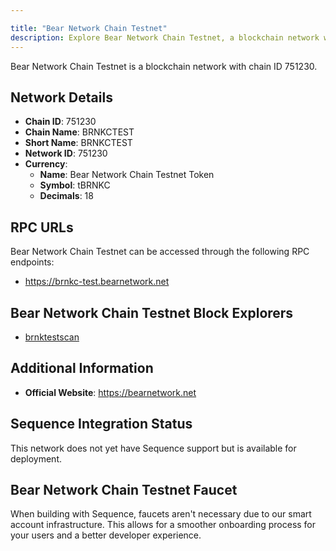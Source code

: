 ```yaml
---

title: "Bear Network Chain Testnet"
description: Explore Bear Network Chain Testnet, a blockchain network with chain ID 751230. Learn about its native currency, Bear Network Chain Testnet Token, and how to interact with the network.
---
```




Bear Network Chain Testnet is a blockchain network with chain ID 751230.

## Network Details

- **Chain ID**: 751230
- **Chain Name**: BRNKCTEST
- **Short Name**: BRNKCTEST
- **Network ID**: 751230
- **Currency**: 
  - **Name**: Bear Network Chain Testnet Token
  - **Symbol**: tBRNKC
  - **Decimals**: 18

## RPC URLs

Bear Network Chain Testnet can be accessed through the following RPC endpoints:

- https://brnkc-test.bearnetwork.net

## Bear Network Chain Testnet Block Explorers

- [brnktestscan](https://brnktest-scan.bearnetwork.net)

## Additional Information

- **Official Website**: https://bearnetwork.net

## Sequence Integration Status

This network does not yet have Sequence support but is available for deployment.

## Bear Network Chain Testnet Faucet

When building with Sequence, faucets aren't necessary due to our smart account infrastructure. This allows for a smoother onboarding process for your users and a better developer experience.
